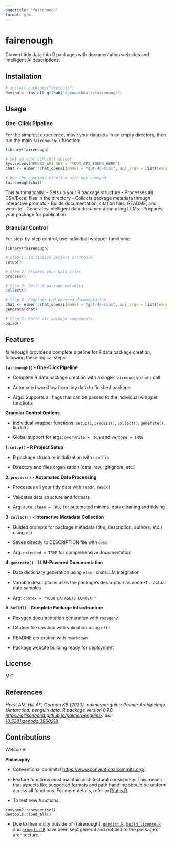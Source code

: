 ```yaml
---
pagetitle: "fairenough"
format: gfm
---
```


# fairenough

Convert tidy data into R packages with documentation websites and intelligent AI descriptions.

## Installation

``` r
# install.packages("devtools")
devtools::install_github("openwashdata/fairenough")
```

## Usage

### One-Click Pipeline

For the simplest experience, move your datasets in an empty directory, then run the main `fairenough()` function:

``` r
library(fairenough)

# Set up your LLM chat object
Sys.setenv(OPENAI_API_KEY = "YOUR_API_TOKEN_HERE")
chat <- elmer::chat_openai(model = "gpt-4o-mini", api_args = list(temperature = 0.3))

# Run the complete pipeline with one command
fairenough(chat)
```

This automatically: - Sets up your R package structure - Processes all CSV/Excel files in the directory - Collects package metadata through interactive prompts - Builds documentation, citation files, README, and website - Generates intelligent data documentation using LLMs - Prepares your package for publication

### Granular Control

For step-by-step control, use individual wrapper functions:

``` r
library(fairenough)

# Step 1: Initialize project structure
setup()

# Step 2: Process your data files
process()

# Step 3: Collect package metadata
collect()

# Step 4: Generate LLM-powered documentation
chat <- elmer::chat_openai(model = "gpt-4o-mini", api_args = list(temperature = 0.3))
generate(chat)

# Step 5: Build all package components
build()
```

## Features

fairenough provides a complete pipeline for R data package creation, following these logical steps:

**`fairenough()` - One-Click Pipeline**

-   Complete R data package creation with a single `fairenough(chat)` call

-   Automated workflow from tidy data to finished package

-   Args: Supports all flags that can be passed to the individual wrapper functions

**Granular Control Options**

-   Individual wrapper functions: `setup()`, `process()`, `collect()`, `generate()`, `build()`

-   Global support for args: `overwrite = TRUE` and `verbose = TRUE`

**1. `setup()` - R Project Setup**

-   R package structure initialization with `usethis`

-   Directory and files organization (data_raw, .gitignore, etc.)

**2. `process()` - Automated Data Processing**

-   Processes all your tidy data with `readr`, `readxl`

-   Validates data structure and formats

-   Arg: `auto_clean = TRUE` for automated minimal data cleaning and tidying

**3. `collect()` - Interactive Metadata Collection**

-   Guided prompts for package metadata (title, description, authors, etc.) using `cli`

-   Saves directly to DESCRIPTION file with `desc`

-   Arg: `extended = TRUE` for comprehensive documentation

**4. `generate()` - LLM-Powered Documentation**

-   Data dictionary generation using `elmer` chat/LLM integration

-   Variable descriptions uses the package's description as context + actual data samples

-   Arg: `contex = "YOUR DATASETS CONTEXT"`

**5. `build()` - Complete Package Infrastructure**

-   Roxygen documentation generation with `roxygen2`

-   Citation file creation with validation using `cffr`

-   README generation with `rmarkdown`

-   Package website building ready for deployment

## License

[MIT](LICENSE.md)

## References

*Horst AM, Hill AP, Gorman KB (2020). palmerpenguins: Palmer Archipelago (Antarctica) penguin data. R package version 0.1.0. <https://allisonhorst.github.io/palmerpenguins/>. doi: [10.5281/zenodo.3960218](10.5281/zenodo.3960218).*

## Contributions

Welcome!

**Philosophy**

-   Conventional commits! <https://www.conventionalcommits.org/>.

-   Feature functions must maintain architectural consistency. This means that aspects like supported formats and path handling should be uniform across all functions. For more details, refer to [R/utils.R](R/utils.R).

-   To test new functions:

```         
roxygen2::roxygenise()
devtools::load_all()
```

-   Due to their utility outside of {fairenough}, [`gendict.R`](R/gendict.R), [`build_license.R`](R/build_license.R) and [`promptit.R`](R/promptit.R) have been kept general and not tied to the package's architecture.
